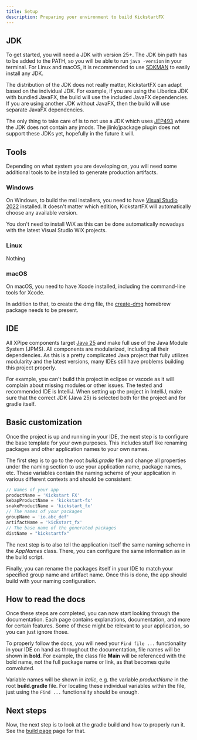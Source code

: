 ```yaml
---
title: Setup
description: Preparing your environment to build KickstartFX
---
```


## JDK

To get started, you will need a JDK with version 25+. The JDK bin path has to be added to the PATH, so you will be able to run `java -version` in your terminal. For Linux and macOS, it is recommended to use [SDKMAN](https://sdkman.io/) to easily install any JDK.

The distribution of the JDK does not really matter, KickstartFX can adapt based on the individual JDK. For example, if you are using the Liberica JDK with bundled JavaFX, the build will use the included JavaFX dependencies. If you are using another JDK without JavaFX, then the build will use separate JavaFX dependencies.

The only thing to take care of is to not use a JDK which uses [JEP493](https://openjdk.org/jeps/493) where the JDK does not contain any jmods. The jlink/jpackage plugin does not support these JDKs yet, hopefully in the future it will.

## Tools

Depending on what system you are developing on, you will need some additional tools to be installed to generate production artifacts.

### Windows

On Windows, to build the msi installers, you need to have [Visual Studio 2022](https://visualstudio.microsoft.com/) installed. It doesn't matter which edition, KickstartFX will automatically choose any available version.

You don't need to install WiX as this can be done automatically nowadays with the latest Visual Studio WiX projects.

### Linux

Nothing

### macOS

On macOS, you need to have Xcode installed, including the command-line tools for Xcode.

In addition to that, to create the dmg file, the [create-dmg](https://github.com/create-dmg/create-dmg) homebrew package needs to be present.

## IDE

All XPipe components target [Java 25](https://openjdk.java.net/projects/jdk/25/) and make full use of the Java Module System (JPMS).
All components are modularized, including all their dependencies.
As this is a pretty complicated Java project that fully utilizes modularity and the latest versions,
many IDEs still have problems building this project properly.

For example, you can't build this project in eclipse or vscode as it will complain about missing modules or other issues.
The tested and recommended IDE is IntelliJ.
When setting up the project in IntelliJ, make sure that the correct JDK (Java 25)
is selected both for the project and for gradle itself.

## Basic customization

Once the project is up and running in your IDE, the next step is to configure the base template for your own purposes. This includes stuff like renaming packages and other application names to your own names.

The first step is to go to the root *build.gradle* file and change all properties under the naming section to use your application name, package names, etc. These variables contain the naming scheme of your application in various different contexts and should be consistent:

```groovy
// Names of your app
productName = 'Kickstart FX'
kebapProductName = 'kickstart-fx'
snakeProductName = 'kickstart_fx'
// The names of your packages
groupName = 'io.abc_def'
artifactName = 'kickstart_fx'
// The base name of the generated packages
distName = "kickstartfx"
```

The next step is to also tell the application itself the same naming scheme in the *AppNames* class. There, you can configure the same information as in the build script.

Finally, you can rename the packages itself in your IDE to match your specified group name and artifact name. Once this is done, the app should build with your naming configuration.

## How to read the docs

Once these steps are completed, you can now start looking through the documentation. Each page contains explanations, documentation, and more for certain features. Some of these might be relevant to your application, so you can just ignore those.

To properly follow the docs, you will need your `Find file ...` functionality in your IDE on hand as throughout the documentation, file names will be shown in **bold**. For example, the class file **Main** will be referenced with the bold name, not the full package name or link, as that becomes quite convoluted.

Variable names will be shown in *italic*, e.g. the variable *productName* in the root **build.gradle** file. For locating these individual variables within the file, just using the `Find ...` functionality should be enough.

## Next steps

Now, the next step is to look at the gradle build and how to properly run it. See the [build page](/build) page for that.



